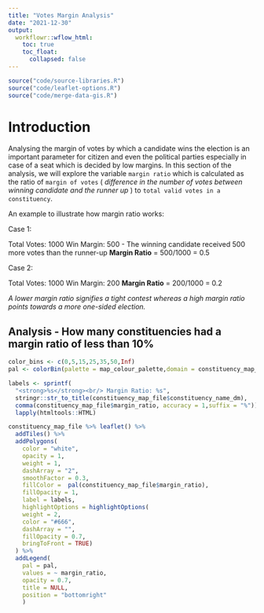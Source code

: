 ```yaml
---
title: "Votes Margin Analysis"
date: "2021-12-30"
output:
  workflowr::wflow_html:
    toc: true
    toc_float:
      collapsed: false
---
```


```r
source("code/source-libraries.R")
source("code/leaflet-options.R")
source("code/merge-data-gis.R")
```

# Introduction

Analysing the margin of votes by which a candidate wins the election is an important parameter for citizen and even the political parties especially in case of a seat which is decided by low margins. In this section of the analysis, we will explore the variable `margin ratio` which is calculated as the ratio of `margin of votes` ( _difference in the number of votes between winning candidate and the runner up_ ) to `total valid votes in a constituency`.

An example to illustrate how margin ratio works:

Case 1:

Total Votes: 1000
Win Margin: 500 - The winning candidate received 500 more votes than the runner-up
**Margin Ratio** = 500/1000 = 0.5 

Case 2:

Total Votes: 1000
Win Margin: 200
**Margin Ratio** = 200/1000 = 0.2

_A lower margin ratio signifies a tight contest whereas a high margin ratio points towards a more one-sided election._

## Analysis - How many constituencies had a margin ratio of less than 10%

```r

color_bins <- c(0,5,15,25,35,50,Inf)
pal <- colorBin(palette = map_colour_palette,domain = constituency_map_file$margin_ratio,bins = color_bins)

labels <- sprintf(
  "<strong>%s</strong><br/> Margin Ratio: %s",
  stringr::str_to_title(constituency_map_file$constituency_name_dm),
  comma(constituency_map_file$margin_ratio, accuracy = 1,suffix = "%")) %>% 
  lapply(htmltools::HTML)

constituency_map_file %>% leaflet() %>%
  addTiles() %>%
  addPolygons(
    color = "white",
    opacity = 1,
    weight = 1,
    dashArray = "2",
    smoothFactor = 0.3,
    fillColor =  pal(constituency_map_file$margin_ratio),
    fillOpacity = 1,
    label = labels,
    highlightOptions = highlightOptions(
    weight = 2,
    color = "#666",
    dashArray = "",
    fillOpacity = 0.7,
    bringToFront = TRUE)
  ) %>% 
  addLegend(
    pal = pal,
    values = ~ margin_ratio,
    opacity = 0.7,
    title = NULL,
    position = "bottomright"  
    )

```


